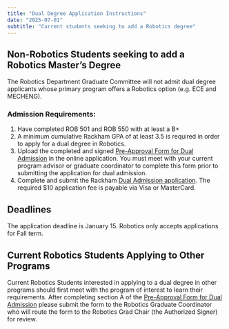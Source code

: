 ```yaml
---
title: "Dual Degree Application Instructions"
date: "2025-07-01"
subtitle: "Current students seeking to add a Robotics degree"
---
```

## Non-Robotics Students seeking to add a Robotics Master’s Degree

The Robotics Department Graduate Committee will not admit dual degree applicants whose primary program offers a Robotics option (e.g. ECE and MECHENG).

### Admission Requirements:

1. Have completed ROB 501 and ROB 550 with at least a B+   
2. A minimum cumulative Rackham GPA of at least 3.5 is required in order to apply for a dual degree in Robotics.  
3. Upload the completed and signed [Pre-Approval Form for Dual Admission](https://rackham.umich.edu/wp-content/uploads/2021/09/dual-admission-pre-approval-form.pdf) in the online application. You must meet with your current program advisor or graduate coordinator to complete this form prior to submitting the application for dual admission.  
4. Complete and submit the Rackham [Dual Admission application](https://applyweb.com/forms/umgdual). The required $10 application fee is payable via Visa or MasterCard.

## Deadlines

The application deadline is January 15. Robotics only accepts applications for Fall term. 

## Current Robotics Students Applying to Other Programs

Current Robotics Students interested in applying to a dual degree in other programs should first meet with the program of interest to learn their requirements. After completing section A of the [Pre-Approval Form for Dual Admission](https://rackham.umich.edu/wp-content/uploads/2021/09/dual-admission-pre-approval-form.pdf) please submit the form to the Robotics Graduate Coordinator who will route the form to the Robotics Grad Chair (the Authorized Signer) for review.
